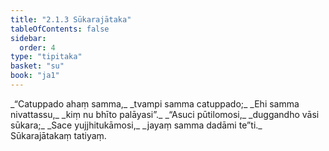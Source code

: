 ```yaml
---
title: "2.1.3 Sūkarajātaka"
tableOfContents: false
sidebar:
  order: 4
type: "tipitaka"
basket: "su"
book: "ja1"
---
```



<DynamicBreadcrumb />

<Division number="5" book="ja1">

<Paragraph number="346" type="verses" book="ja1">
_“Catuppado ahaṃ samma,_  
_tvampi samma catuppado;_  
_Ehi samma nivattassu,_  
_kiṃ nu bhīto palāyasi”._  

</Paragraph>

</Division>
<Division number="6" book="ja1">

<Paragraph number="347" type="verses" book="ja1">
_“Asuci pūtilomosi,_  
_duggandho vāsi sūkara;_  
_Sace yujjhitukāmosi,_  
_jayaṃ samma dadāmi te”ti._  


</Paragraph>
</Division>

<Paragraph number="348" type="center" book="ja1">
Sūkarajātakaṃ tatiyaṃ.
</Paragraph>